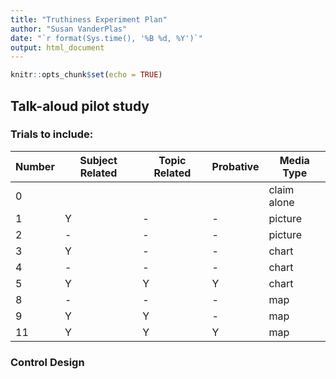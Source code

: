 ```yaml
---
title: "Truthiness Experiment Plan"
author: "Susan VanderPlas"
date: "`r format(Sys.time(), '%B %d, %Y')`"
output: html_document
---
```


```r
knitr::opts_chunk$set(echo = TRUE)
```

## Talk-aloud pilot study

### Trials to include:

Number | Subject Related | Topic Related | Probative | Media Type
------ | --------------- | ------------- | --------- | ----------
0 |   |   |   | claim alone
1 | Y | - | - | picture
2 | - | - | - | picture
3 | Y | - | - | chart
4 | - | - | - | chart
5 | Y | Y | Y | chart
8 | - | - | - | map
9 | Y | Y | - | map
11 | Y | Y | Y | map

### Control Design
